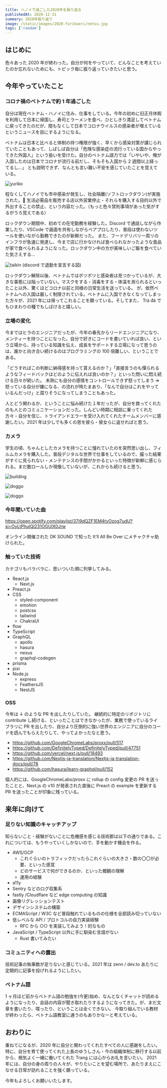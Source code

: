 ```yaml
---
title: ハノイで過ごした2020年を振り返る
publishedAt: 2020-12-31
summary: 2020年振り返り
image: /static/images/2020-furikaeri/netsu.jpg
tags: ['random']
---
```


## はじめに

色々あった 2020 年が終わった。自分が何をやっていて、どんなことを考えていたのか忘れないためにも、トピック毎に振り返っていきたいと思う。

## 今年やっていたこと

### コロナ禍のベトナムで約 1 年過ごした

自分は現在ベトナム・ハノイに住み、仕事をしている。今年の初めに旧正月休暇を利用して日本に帰国し、寿司とラーメンを食べ、ひとしきり満足してベトナムに戻ってきたのだが、間もなくして日本でコロナウイルスの感染者が増えているというニュースを目にするようになる。

ベトナムは日本と比べると体制の持つ権限が強く、早くから感染対策が講じられていたこともあって、しばしば自分は「危険な感染症の流行っている国からやってきた外国人」という扱いを受けた。自分のベトナム語力では「いやいや、俺が入国したのは日本でコロナが流行る前だし、そもそも入国から 2 週間以上経ってるし...」 とも説明できず、なんとも言い難い不安を感じていたことを覚えている。

<Image
  src="/static/images/2020-furikaeri/no-padding.jpg"
  width={667}
  height={500}
  alt="yuriko"
/>

程なくしてハノイでも市中感染が発生し、社会隔離(ソフトロックダウン)が実施された。 生活必需品を販売する店以外営業停止・それらを購入する目的以外で外出することの禁止、という内容だった。（もっと色々禁則事項があった気がするがうろ覚えである）

ロックダウン期間中、初めての在宅勤務を経験した。Discord で通話しながら作業したり、VSCode で画面を共有しながらペアプロしたり、普段は使わないツールを使いながら勤務できたのが新鮮だった。
また、フードデリバリー周リのインフラが急速に発達し、今まで店に行かなければ食べられなかったような食品が家で食べられるようになった。ロックダウン中の方が美味しいご飯を食べていた気さえする...

<Image
  src="/static/images/2020-furikaeri/taikin.png"
  width={564}
  height={238}
  alt="taikin"
/>
<figcapion>(discord で退勤を宣言する図)</figcapion>

ロックダウン解除以後、ベトナムではポツポツと感染者は見つかっているが、大きな事態には陥っていない。マスクをする・消毒をする・体温を測られるといったこと以外、驚くほどコロナ以前と同様の日常生活を送っている。
が、依然ベトナムへの入国は厳しく制限されている。ベトナムに入国できなくなってしまった方々が、2021 年には帰ってこれることを願っている。そしてまた、 Trà đá でもひまわりの種でもしばけると嬉しい。

### 立場の変化

今まではヒラのエンジニアだったが、今年の春先からリードエンジニアになり、メンティーを持つことになった。自分で好きにコードを書いていれば良い、という立場から、持っている知識を伝え、成長をサポートする立場になって思うのは、誰かと向き合い続けるのはプログラミングの 100 倍難しい、ということである。

「どうすればこの判断に納得感を持って貰えるのか？」「直接言うのも憚られるようなフィードバックはどのように伝えれば良いのか？」といった問いに悶え続ける日々が続いた。
未熟にも自分の感情をコントロールできず怒ってしまう => 怒っている自分が嫌になる、の流れが時たまあり、「なんで自分はこれをやっているんだっけ」と腐りそうになってしまうこともあった。

人とどう関わるか、ということに悩み続けた１年だったが、自分を救ってくれたのも人とのコミュニケーションだった。しんどい時期に相談に乗ってくれた方々・自分を信じ、トライアンドエラーを受け入れてくれたチームメンバーに感謝したい。2021 年は少しでも多くの恩を彼ら・彼女らに返せればと思う。

### カメラ

学生の頃、ちゃんとしたカメラを持つことに憧れていたのを突然思い出し、フィルムカメラを購入した。普段デジタルな世界で仕事をしているので、撮った結果がすぐに見られない・メンテナンスの手間がかかるといった特徴が新鮮に感じられる。まだ数ロールしか現像していないが、これからも続けると思う。

<Image
  src="/static/images/2020-furikaeri/building.jpg"
  width={626}
  height={414}
  alt="building"
/>

<Image
  src="/static/images/2020-furikaeri/innu.jpg"
  width={626}
  height={414}
  alt="doggo"
/>

<Image
  src="/static/images/2020-furikaeri/table.jpg"
  width={626}
  height={414}
  alt="doggo"
/>

### 今年聞いていた曲

https://open.spotify.com/playlist/37i9dQZF1EM4tyOzog7udU?si=OyLtPhuIQl231OGUlX0Jrw

オンライン開催された DK SOUND で知った It'll All Be Over にメチャクチャ助けられた。

### 触っていた技術

カテゴリもバラバラに、思いついた順に列挙してみる。

- React.js
  - Next.js
- Preact.js
- CSS
  - styled-component
  - emotion
  - postcss
  - tailwind
  - ChakraUI
- flow
- TypeScript
- GraphQL
  - apollo
  - hasura
  - nexus
  - graphql-codegen
- prisma
- pixi
- Node.js
  - express
  - FeathersJS
  - NestJS

### OSS

今年は ↓ のような PR を出したりしていた。
継続的に特定のリポジトリに contribute し続ける、といったことはできなかったが、業務で使っているライブラリに PR を出したり、自分より圧倒的に強い世界のエンジニアに自分のコードを読んでもらえたりして、やってよかったなと思う。

- https://github.com/GoogleChromeLabs/proxx/pull/517
- https://github.com/DefinitelyTyped/DefinitelyTyped/pull/47751
- https://github.com/vercel/next.js/pull/18493
- https://github.com/Nextjs-ja-translation/Nextjs-ja-translation-docs/pull/78
- https://github.com/hasura/learn-graphql/pull/152

個人的には、GoogleChromeLabs/proxx に rollup の config 変更の PR を送ったことと、Next.js の v10 が発表された直後に Preact の example を更新する PR を送ったことが印象に残っている。

## 来年に向けて

### 足りない知識のキャッチアップ

知らないこと・経験がないことに危機感を感じる技術郡は以下の通りである。これについては、もうやっていくしかないので、手を動かす機会を作る。

- AWS/GCP
  - これぐらいのトラフィックだったらこれぐらいの大きさ・数の〇〇が必要、といった感覚
  - どのサービスで何ができるのか、といった概観の理解
  - 運用の経験
- a11y
- Sentry などのログ収集系
- fastly /Cloudflare など edge computing の知識
- 画像リグレッションテスト
- デザインシステムの構築
- ECMAScript / W3C など普段触れているものの仕様を全部読み切っていない
- 低レベルな API / プロトコルの自力実装経験
  - RFC から ○○ を実装してみよう！的なもの
- JavaScript / TypeScript 以外に手に馴染む言語がない
  - Rust 書いてみたい

### コミュニティへの露出

技術記事の執筆数が足りないと感じている。2021 年は zenn / dev.to あたりに定期的に記事を投げれるようにしたい。

### ベトナム語

1 ヶ月ほど前からベトナム語の勉強を(今更)始め、なんとなくチャットが読めるようになったり、会話の内容が聞き取れたりするようになってきた。が、まだ文章を書いたり、喋ったり、ということは全くできない。
今取り組んでいる教材が終わったら、ベトナム語教室に通うのもありかなーと考えている。

## おわりに

重ねてになるが、2020 年に自分と関わってくれたすべての人に感謝をしたい。
特に、自分を育て使ってくれた上長のゆうしさん・今の組織体制に移行する以前から、根気よく一緒に働いてくれた Trang には心からお礼を言いたい。
2021 年には、自分の身の周りの人々が、やりたいことを望む場所で、あたりまえにこなせる日常が訪れることを強く願っている。

今年もよろしくお願いいたします。
